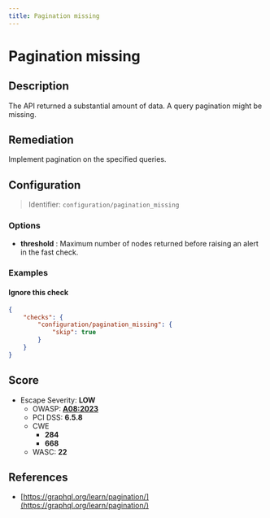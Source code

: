 ```yaml
---
title: Pagination missing
---
```


# Pagination missing

## Description

The API returned a substantial amount of data.
A query pagination might be missing.


## Remediation

Implement pagination on the specified queries.




## Configuration

> Identifier: `configuration/pagination_missing`

### Options

- **threshold** : Maximum number of nodes returned before raising an alert in the fast check.
  



### Examples



#### Ignore this check

```json
{
    "checks": {
        "configuration/pagination_missing": {
            "skip": true
        }
    }
}
```




## Score

- Escape Severity: **<span className="low-severity">LOW</span>**
  - OWASP: **[A08:2023](https://github.com/OWASP/API-Security/blob/master/editions/2023/en/0xa8-lack-of-protection-from-automated-threats.md)**
  - PCI DSS: **6.5.8**
  - CWE
    - **284**
    - **668**
  - WASC: **22**
  
  






## References

- [https://graphql.org/learn/pagination/](https://graphql.org/learn/pagination/)
  